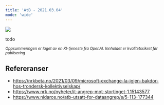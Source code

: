 ```yaml
---
title: 'AtB - 2021.03.04'
mode: 'wide'
---
```


<Frame>
<img src="/images/atb.png" />
</Frame>

todo

<sup><i>Oppsummeringen er laget av en KI-tjeneste fra OpenAI. Innholdet er kvalitetssikret før publisering</i></sup>

## Refereranser
- https://nrkbeta.no/2021/03/09/microsoft-exchange-la-igjen-bakdor-hos-trondersk-kollektivselskap/
- https://www.nrk.no/nyheter/it-angrep-mot-stortinget-1.15143577
- https://www.nidaros.no/atb-utsatt-for-dataangrep/s/5-113-177344
